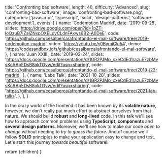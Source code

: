 
  title: 'Con*front*ing bad software',
  length: 40,
  difficulty: 'Advanced',
  slug: 'confronting-bad-software',
  image: 'confronting-bad-software.png',
  categories: ['javascript', 'typescript', 'solid', 'design-patterns', 'software-development'],
  events: [
    {
      name: 'Codemotion Madrid',
      date: '2019-09-25',
      slides: 'https://drive.google.com/open?id=1pZT-loQzuB7IZaIZNxpOXELovCLdnFAxws6B2-A0DeE',
      code: 'https://github.com/cesalberca/afrontando-el-mal-software/tree/2019-codemotion-madrid',
      video: 'https://youtu.be/y0BymiCki54',
      demo: 'https://codesandbox.io/s/github/cesalberca/afrontando-el-mal-software',
    },
    {
      name: 'Juan XXIII',
      date: '2019-02-24',
      slides: 'https://docs.google.com/presentation/d/1GR2PJMp_cxeCdEd1razuE7zbMvsKcAApEDsB8okTOvw/edit?usp=sharing',
      code: 'https://github.com/cesalberca/afrontando-el-mal-software/tree/2019-j23-madrid',
    },
    {
      name: 'Labs Talk',
      date: '2021-10-28',
      slides: 'https://docs.google.com/presentation/d/1GR2PJMp_cxeCdEd1razuE7zbMvsKcAApEDsB8okTOvw/edit?usp=sharing',
      code: 'https://github.com/cesalberca/afrontando-el-mal-software/tree/2021-lab-talks',
    },
  ],
}

In the crazy world of the frontend it has been known by its **volatile nature**, however, we don't really put much effort to abstract ourselves from that nature. We should build **robust** and **long-lived** code. In this talk we'll see how to approach common problems using **TypeScript**, **components** and **several design patterns**. Moreover, we'll see how to make our code _open to change_ without needing to _try to guess the future_. And of course we'll follow **SOLID** principles to make your application easy to change and test. Let's start this journey towards _beautiful_ software!

  return <MdxLayout slug="confronting-bad-software">{children}</MdxLayout>
}
